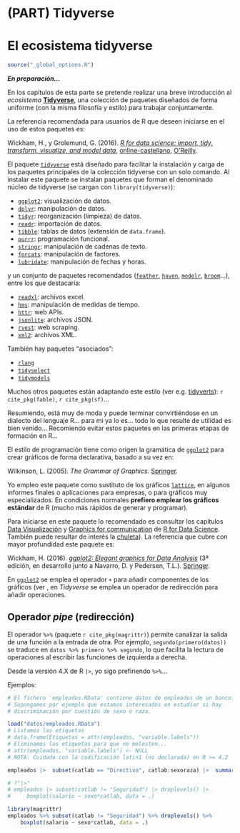 # (PART) Tidyverse {-}

# El ecosistema tidyverse {#tidyverse}


```r
source("_global_options.R")
```

<!-- 
---
title: "Tidyverse"
author: "Notas de Programación en R"
date: "Rubén Fernández-Casal (rubenfcasal@gmail.com)"
output:
  bookdown::html_document2:
    toc: yes
    # toc_float: yes
    # mathjax: local            # copia local de MathJax, hay que establecer:
    # self_contained: false     # las dependencias se guardan en ficheros externos
    pandoc_args: ["--number-offset", "1,0"]
  bookdown::pdf_document2:
    latex_engine: xelatex
    # keep_tex: yes
    toc: yes 
    pandoc_args: ["--number-offset", "1,0"]
header-includes:
- \usepackage[spanish]{babel}
- \setcounter{section}{1} 
---

bookdown::preview_chapter("01-Introduccion.Rmd")
knitr::purl("01-Introduccion.Rmd", documentation = 2)
knitr::spin("01-Introduccion.R", knit = FALSE)
-->


***En preparación...***

En los capítulos de esta parte se pretende realizar una breve introducción al *ecosistema* [**Tidyverse**](https://dplyr.tidyverse.org), una colección de paquetes diseñados de forma uniforme (con la misma filosofía y estilo) para trabajar conjuntamente.

La referencia recomendada para usuarios de R que deseen iniciarse en el uso de estos paquetes es: 

Wickham, H., y Grolemund, G. (2016). *[R for data science: import, tidy, transform, visualize, and model data](http://r4ds.had.co.nz)*, [online-castellano](https://es.r4ds.hadley.nz), [O'Reilly](http://shop.oreilly.com/product/0636920034407.do).

El paquete [`tidyverse`](https://tidyverse.tidyverse.org) está diseñado para facilitar la instalación y carga de los paquetes principales de la colección tidyverse con un solo comando.
Al instalar este paquete se instalan paquetes que forman el denominado núcleo de tidyverse (se cargan con `library(tidyverse)`):

- [`ggplot2`](https://ggplot2.tidyverse.org): visualización de datos.
- [`dplyr`](https://dplyr.tidyverse.org): manipulación de datos.
- [`tidyr`](https://tidyr.tidyverse.org): reorganización (limpieza) de datos.
- [`readr`](https://readr.tidyverse.org): importación de datos.
- [`tibble`](https://tibble.tidyverse.org): tablas de datos (extensión de `data.frame`).
- [`purrr`](https://purrr.tidyverse.org): programación funcional.
- [`stringr`](https://github.com/tidyverse/stringr): manipulación de cadenas de texto.
- [`forcats`](https://github.com/tidyverse/forcats): manipulación de factores.
- [`lubridate`](https://github.com/tidyverse/lubridate): manipulación de fechas y horas.

y un conjunto de paquetes recomendados ([`feather`](https://github.com/wesm/feather), [`haven`](https://github.com/tidyverse/haven), [`modelr`](https://github.com/tidyverse/modelr), [`broom`](https://github.com/tidymodels/broom)...), entre los que destacaría: 

- [`readxl`](https://github.com/tidyverse/readxl): archivos excel.
- [`hms`](https://github.com/tidyverse/hms): manipulación de medidas de tiempo.
- [`httr`](https://github.com/r-lib/httr): web APIs.
- [`jsonlite`](https://github.com/jeroen/jsonlite): archivos JSON.
- [`rvest`](https://github.com/tidyverse/rvest): web scraping.
- [`xml2`](https://github.com/r-lib/xml2): archivos XML.

También hay paquetes "asociados":

- [`rlang`](https://rlang.r-lib.org)
- [`tidyselect`](https://tidyselect.r-lib.org)
- [`tidymodels`](https://tidymodels.tidymodels.org)

Muchos otros paquetes están adaptando este estilo (ver e.g. [tidyverts](https://tidyverts.org/)): `r cite_pkg(fable)`, `r cite_pkg(sf)`...

Resumiendo, está muy de moda y puede terminar convirtiéndose en un dialecto del lenguaje R... para mi ya lo es... todo lo que resulte de utilidad es bien venido... Recomiendo evitar estos paquetes en las primeras etapas de formación en R...

El estilo de programación tiene como origen la gramática de [`ggplot2`](https://ggplot2.tidyverse.org) para crear gráficos de forma declarativa, basado a su vez en:

Wilkinson, L. (2005). *The Grammar of Graphics*. [Springer](https://www.google.es/books/edition/The_Grammar_of_Graphics/YGgUswEACAAJ?hl=es).

Yo empleo este paquete como sustituto de los gráficos [`lattice`](http://lattice.r-forge.r-project.org/), en algunos informes finales o aplicaciones para empresas, o para gráficos muy especializados. 
En condiciones normales **prefiero emplear los gráficos estándar** de R (mucho más rápidos de generar y programar).

<!-- Referencias / capítulo ggplot2? -->

Para iniciarse en este paquete lo recomendado es consultar los capítulos [Data     Visualización](https://r4ds.had.co.nz/data-visualisation.html) y [Graphics for communication](https://r4ds.had.co.nz/graphics-for-communication.html) de [R for Data Science](https://r4ds.had.co.nz). 
También puede resultar de interés la [chuleta](https://github.com/rstudio/cheatsheets/blob/master/data-visualization.pdf)).
La referencia que cubre con mayor profundidad este paquete es:

Wickham, H. (2016). *[ggplot2: Elegant graphics for Data Analysis](https://ggplot2-book.org)* (3ª edición, en desarrollo junto a Navarro, D. y Pedersen, T.L.). [Springer](https://www.amazon.com/gp/product/331924275X).

En [`ggplot2`](https://ggplot2.tidyverse.org) se emplea el operador `+` para añadir componentes de los gráficos (ver , en *Tidyverse* se emplea un operador de redirección para añadir operaciones.


## Operador *pipe* (redirección) {#pipe}

El operador `%>%` (paquete `r cite_pkg(magrittr)`) permite canalizar la salida de una función a la entrada de otra. 
Por ejemplo, `segundo(primero(datos))` se traduce en `datos %>% primero %>% segundo`, lo que facilita la lectura de operaciones al escribir las funciones de izquierda a derecha.

Desde la versión 4.X de R `|>`, yo sigo prefiriendo `%>%`...

Ejemplos:

```r
# El fichero 'empleados.RData' contiene datos de empleados de un banco.
# Supongamos por ejemplo que estamos interesados en estudiar si hay
# discriminación por cuestión de sexo o raza.

load("datos/empleados.RData")
# Listamos las etiquetas
# data.frame(Etiquetas = attr(empleados, "variable.labels"))
# Eliminamos las etiquetas para que no molesten...
# attr(empleados, "variable.labels") <- NULL  
# NOTA: Cuidado con la codificación latin1 (no declarada) en R >= 4.2 

empleados |>  subset(catlab == "Directivo", catlab:sexoraza) |>  summary()

# ?"|>"
# empleados |> subset(catlab != "Seguridad") |> droplevels() |> 
#     boxplot(salario ~ sexo*catlab, data = .)

library(magrittr)
empleados %>% subset(catlab != "Seguridad") %>% droplevels() %>%
    boxplot(salario ~ sexo*catlab, data = .)
```



